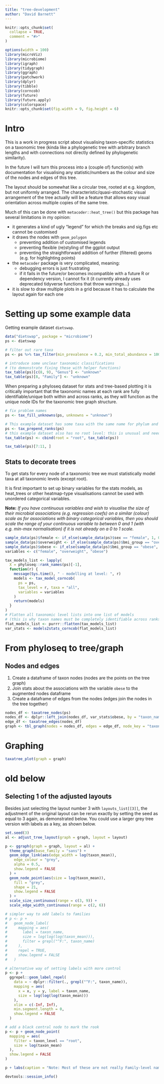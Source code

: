 ```yaml
---
title: "tree-development"
author: "David Barnett"
---
```


```r
knitr::opts_chunk$set(
  collapse = TRUE,
  comment = "#>"
)
```

```r
options(width = 100)
library(microViz)
library(microbiome)
library(igraph)
library(tidygraph)
library(ggraph)
library(patchwork)
library(dplyr)
library(tibble)
library(corncob)
library(future)
library(future.apply)
library(colorspace)
knitr::opts_chunk$set(fig.width = 9, fig.height = 6)
```

# Intro

This is a work in progress script about visualising taxon-specific statistics on a taxonomic tree (kinda like a phylogenetic tree with arbitrary branch lengths and with connections not directly defined by phylogenetic similarity).

In the future I will turn this process into a (couple of) function(s) with documentation for visualising any statistic/numbers as the colour and size of the nodes and edges of this tree.

The layout should be somewhat like a circular tree, rooted at e.g. kingdom, but not uniformly arranged. 
The characteristic/quasi-stochastic visual arrangement of the tree actually will be a feature that allows easy visual orientation across multiple copies of the same tree.

Much of this can be done with `metacoder::heat_tree()` but this package has several limitations in my opinion:

- it generates a kind of ugly "legend" for which the breaks and sig.figs etc cannot be customised
- it draws the nodes with `geom_polygon`
    - preventing addition of customised legends 
    - preventing flexible (re)styling of the ggplot output
    - preventing the straightforward addition of further (filtered) geoms (e.g. for highlighting points)
    
- the `metacoder` package is very complicated, meaning:
    - debugging errors is just frustrating
    - if it fails in the future/or becomes incompatible with a future R or dependency version, I cannot fix it 
      (it currently already uses deprecated tidyverse functions that throw warnings...)
      
- it is slow to draw multiple plots in a grid because it has to calculate the layout again for each one

# Setting up some example data

Getting example dataset `dietswap`.

```r
data("dietswap", package = "microbiome")
ps <- dietswap

# filter out rare taxa
ps <- ps %>% tax_filter(min_prevalence = 0.2, min_total_abundance = 10000)

# introduce some unclear taxonomic classifications
# (to demonstrate fixing these with helper functions)
tax_table(ps)[c(8, 9), "Genus"] <- "unknown"
tax_table(ps)[8, "Family"] <- "unknown"
```

When preparing a phyloseq dataset for stats and tree-based plotting it is critically important that the taxonomic names at each rank are fully identifiable/unique both within and across ranks, as they will function as the unique node IDs for the taxonomic tree graph structure.

```r
# fix problem names
ps <- tax_fill_unknowns(ps, unknowns = "unknown")

# This example dataset has some taxa with the same name for phylum and family... this needs to be fixed
ps <- tax_prepend_ranks(ps)
# this example dataset also has no root level: this is unusual and needs to be fixed
tax_table(ps) <- cbind(root = "root", tax_table(ps))

tax_table(ps)[7:11, ]
```

## Stats to decorate trees

To get stats for every node of a taxonomic tree we must statistically model taxa at all taxonomic levels (except root).

It is first important to set up binary variables for the stats models, as heat_trees or other heatmap-type visualisations cannot be used with unordered categorical variables. 

**Note:** *If you have continuous variables and wish to visualise the size of their microbial associations (e.g. regression coefs) on a similar (colour) scale as for associations with binary categorical variables, then you should scale the range of your continuous variable to between 0 and 1 (with e.g. min-max normalisation) if it is not already on a 0 to 1 scale.*

```r
sample_data(ps)$female <- if_else(sample_data(ps)$sex == "female", 1, 0, NaN)
sample_data(ps)$overweight <- if_else(sample_data(ps)$bmi_group == "overweight", 1, 0, NaN)
sample_data(ps)$obese <- if_else(sample_data(ps)$bmi_group == "obese", 1, 0, NaN)
variables <- c("female", "overweight", "obese")

tax_models_list <- lapply(
  X = phyloseq::rank_names(ps)[-1],
  function(r) {
    message(Sys.time(), " - modelling at level: ", r)
    models <- tax_model_corncob(
      ps = ps,
      tax_level = r, taxa = "all",
      variables = variables
    )
    return(models)
  }
)
# Flatten all taxonomic level lists into one list of models
# (this is why taxon names must be completely identifiable across ranks)
flat_models_list <- purrr::flatten(tax_models_list)
var_stats <- models2stats_corncob(flat_models_list)
```

# From phyloseq to tree/graph

## Nodes and edges

1. Create a dataframe of taxon nodes (nodes are the points on the tree graph)
2. Join stats about the associations with the variable `obese` to the augmented nodes dataframe
3. Create a dataframe of edges from the nodes (edges join the nodes in the tree together)

```r
nodes_df <- taxatree_nodes(ps)
nodes_df <- dplyr::left_join(nodes_df, var_stats$obese, by = "taxon_name")
edge_df <- taxatree_edges(nodes_df)
graph <- tbl_graph(nodes = nodes_df, edges = edge_df, node_key = "taxon_name", directed = TRUE)
```

# Graphing
```r
taxatree_plot(graph = graph)
```

# old below

## Selecting 1 of the adjusted layouts

Besides just selecting the layout number 3 with `layouts_list[[3]]`, the adjustment of the original layout can be rerun exactly by setting the seed as equal to 3 again, as demonstrated below. You could use a larger grey tree version with labels as a key, as shown below.

```r
set.seed(3)
al <- adjust_tree_layout(graph = graph, layout = layout)

p <- ggraph(graph = graph, layout = al) +
  theme_graph(base_family = "sans") +
  geom_edge_link(aes(edge_width = log(taxon_mean)),
    edge_colour = "grey",
    alpha = 0.5,
    show.legend = FALSE
  ) +
  geom_node_point(aes(size = log(taxon_mean)),
    fill = "grey",
    shape = 21,
    show.legend = FALSE
  ) +
  scale_size_continuous(range = c(3, 9)) +
  scale_edge_width_continuous(range = c(2, 6))

# simpler way to add labels to families
# p <- p +
#   geom_node_label(
#     mapping = aes(
#       label = taxon_name,
#       size = log(log(log(taxon_mean))),
#       filter = grepl("^F:", taxon_name)
#     ),
#     repel = TRUE,
#     show.legend = FALSE
#   )

# alternative way of setting labels with more control
p <- p +
  ggrepel::geom_label_repel(
    data = ~ dplyr::filter(., grepl("^F:", taxon_name)),
    mapping = aes(
      x = x, y = y, label = taxon_name,
      size = log(log(log(taxon_mean)))
    ),
    xlim = c(-Inf, Inf),
    min.segment.length = 0,
    show.legend = FALSE
  )

# add a black central node to mark the rook
p <- p + geom_node_point(
  mapping = aes(
    filter = taxon_level == "root",
    size = log(taxon_mean)
  ),
  show.legend = FALSE
)

p + labs(caption = "Note: Most of these are not really Family-level names, but\nthey are listed as such in the example dataset (dietswap).")
```

```r
devtools::session_info()
```
